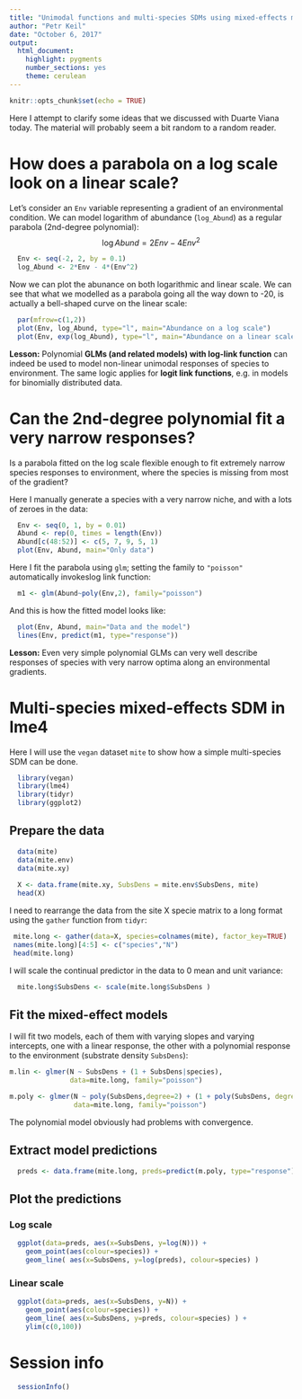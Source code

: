 ```yaml
---
title: "Unimodal functions and multi-species SDMs using mixed-effects models"
author: "Petr Keil"
date: "October 6, 2017"
output: 
  html_document: 
    highlight: pygments
    number_sections: yes
    theme: cerulean
---
```


```r
knitr::opts_chunk$set(echo = TRUE)
```

Here I attempt to clarify some ideas that we discussed with Duarte Viana today. The material will probably seem a bit random to a random reader.

# How does a parabola on a log scale look on a linear scale?

Let's consider an `Env` variable representing a gradient of an environmental condition. We can model logarithm of abundance (`log_Abund`) as a regular parabola (2nd-degree polynomial): $$\log Abund = 2Env - 4Env^2$$

```r
  Env <- seq(-2, 2, by = 0.1)
  log_Abund <- 2*Env - 4*(Env^2)
```

Now we can plot the abunance on both logarithmic and linear scale. We can see that
what we modelled as a parabola going all the way down to -20, is actually a bell-shaped curve on the linear scale:

```r
  par(mfrow=c(1,2))
  plot(Env, log_Abund, type="l", main="Abundance on a log scale")
  plot(Env, exp(log_Abund), type="l", main="Abundance on a linear scale")
```

**Lesson:** Polynomial **GLMs (and related models) with log-link function** can indeed
be used to model non-linear unimodal responses of species to environment. The same logic applies for **logit link functions**, e.g. in models for binomially distributed data.

# Can the 2nd-degree polynomial fit a very narrow responses?

Is a parabola fitted on the log scale flexible enough to fit extremely narrow 
species responses to environment, where the species is missing from most of the 
gradient?

Here I manually generate a species with a very narrow niche, and with a lots of zeroes in the data:

```r
  Env <- seq(0, 1, by = 0.01)
  Abund <- rep(0, times = length(Env))
  Abund[c(48:52)] <- c(5, 7, 9, 5, 1)
  plot(Env, Abund, main="Only data")
```

Here I fit the parabola using `glm`; setting the family to `"poisson"` automatically invokeslog link function:

```r
  m1 <- glm(Abund~poly(Env,2), family="poisson")
```

And this is how the fitted model looks like:

```r
  plot(Env, Abund, main="Data and the model")
  lines(Env, predict(m1, type="response"))
```

**Lesson:** Even very simple polynomial GLMs can very well describe responses
of species with very narrow optima along an environmental gradients.

# Multi-species mixed-effects SDM in lme4

Here I will use the `vegan` dataset `mite` to show how a simple multi-species
SDM can be done.

```r
  library(vegan)
  library(lme4)
  library(tidyr)
  library(ggplot2)
```

## Prepare the data

```r
  data(mite)
  data(mite.env)
  data(mite.xy)
  
  X <- data.frame(mite.xy, SubsDens = mite.env$SubsDens, mite)
  head(X)
```

I need to rearrange the data from the site X specie matrix to a long format
using the `gather` function from `tidyr`:

```r
 mite.long <- gather(data=X, species=colnames(mite), factor_key=TRUE)
 names(mite.long)[4:5] <- c("species","N")
 head(mite.long)
```

I will scale the continual predictor in the data to 0 mean and unit variance:

```r
  mite.long$SubsDens <- scale(mite.long$SubsDens )
```

## Fit the mixed-effect models

I will fit two models, each of them with varying slopes and varying intercepts, one with a linear response, the other with a polynomial response to the environment (substrate density `SubsDens`):

```r
m.lin <- glmer(N ~ SubsDens + (1 + SubsDens|species),
               data=mite.long, family="poisson")

m.poly <- glmer(N ~ poly(SubsDens,degree=2) + (1 + poly(SubsDens, degree=2)|species),
                data=mite.long, family="poisson")
```

The polynomial model obviously had problems with convergence.

## Extract model predictions

```r
  preds <- data.frame(mite.long, preds=predict(m.poly, type="response"))
```

## Plot the predictions

### Log scale

```r
  ggplot(data=preds, aes(x=SubsDens, y=log(N))) +
    geom_point(aes(colour=species)) + 
    geom_line( aes(x=SubsDens, y=log(preds), colour=species) )
```

### Linear scale

```r
  ggplot(data=preds, aes(x=SubsDens, y=N)) +
    geom_point(aes(colour=species)) + 
    geom_line( aes(x=SubsDens, y=preds, colour=species) ) +
    ylim(c(0,100))
```

# Session info

```r
  sessionInfo()
```








